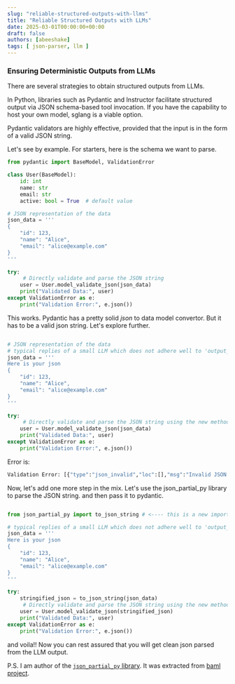 ```yaml
---
slug: "reliable-structured-outputs-with-llms"
title: "Reliable Structured Outputs with LLMs"
date: 2025-03-01T00:00:00+00:00
draft: false
authors: [abeeshake] 
tags: [ json-parser, llm ]
---
```


### Ensuring Deterministic Outputs from LLMs

There are several strategies to obtain structured outputs from LLMs.

In Python, libraries such as Pydantic and Instructor facilitate structured output via JSON schema-based tool invocation. If you have the capability to host your own model, sglang is a viable option.

Pydantic validators are highly effective, provided that the input is in the form of a valid JSON string.

Let's see by example. For starters, here is the schema we want to parse.

```python
from pydantic import BaseModel, ValidationError

class User(BaseModel):
    id: int
    name: str
    email: str
    active: bool = True  # default value

# JSON representation of the data
json_data = '''
{
    "id": 123,
    "name": "Alice",
    "email": "alice@example.com"
}
'''

try:
     # Directly validate and parse the JSON string
    user = User.model_validate_json(json_data)
    print("Validated Data:", user)
except ValidationError as e:
    print("Validation Error:", e.json())

```
This works. Pydantic has a pretty solid _json_ to data model convertor. But it has to be a valid json string. Let's explore further.

```python

# JSON representation of the data
# typical replies of a small LLM which does not adhere well to 'output_json' command
json_data = '''
Here is your json
{
    "id": 123,
    "name": "Alice",
    "email": "alice@example.com"
}
'''

try:
     # Directly validate and parse the JSON string using the new method
    user = User.model_validate_json(json_data)
    print("Validated Data:", user)
except ValidationError as e:
    print("Validation Error:", e.json())


```


Error is: 
```python 
Validation Error: [{"type":"json_invalid","loc":[],"msg":"Invalid JSON: expected value at line 2 column 1","input":"\nHere is your json\n{\n    \"id\": 123,\n    \"name\": \"Alice\",\n    \"email\": \"alice@example.com\"\n}\n","ctx":{"error":"expected value at line 2 column 1"},"url":"https://errors.pydantic.dev/2.10/v/json_invalid"}]
```

Now, let's add one more step in the mix. Let's use the json_partial_py library to parse the JSON string. and then pass it to pydantic.


```python

from json_partial_py import to_json_string # <---- this is a new import

# typical replies of a small LLM which does not adhere well to 'output_json' command
json_data = '''
Here is your json
{
    "id": 123,
    "name": "Alice",
    "email": "alice@example.com"
}
'''

try:
    stringified_json = to_json_string(json_data)
     # Directly validate and parse the JSON string using the new method
    user = User.model_validate_json(stringified_json)
    print("Validated Data:", user)
except ValidationError as e:
    print("Validation Error:", e.json())


```

and voila!! Now you can rest assured that you will get clean json parsed from the LLM output.

P.S. I am author of the [`json_partial_py` library](https://pypi.org/project/json_partial_python/). It was extracted from [baml project](https://github.com/BoundaryML/baml?tab=readme-ov-file).